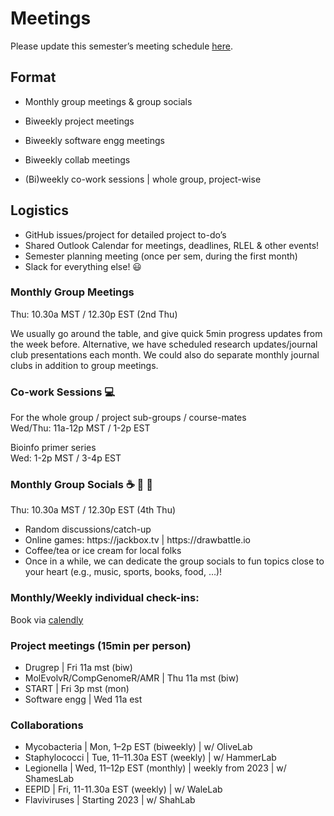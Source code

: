 # Meetings

Please update this semester's meeting schedule [here](https://github.com/JRaviLab/group/tree/master/meetings).

## Format

-   Monthly group meetings & group socials

-   Biweekly project meetings

-   Biweekly software engg meetings

-   Biweekly collab meetings

-   (Bi)weekly co-work sessions \| whole group, project-wise

## Logistics

-   GitHub issues/project for detailed project to-do's
-   Shared Outlook Calendar for meetings, deadlines, RLEL & other events!
-   Semester planning meeting (once per sem, during the first month)
-   Slack for everything else! 😃

### Monthly Group Meetings

Thu: 10.30a MST / 12.30p EST (2nd Thu)

We usually go around the table, and give quick 5min progress updates from the week before. Alternative, we have scheduled research updates/journal club presentations each month. We could also do separate monthly journal clubs in addition to group meetings.

### Co-work Sessions 💻

For the whole group / project sub-groups / course-mates <br> Wed/Thu: 11a-12p MST / 1-2p EST

Bioinfo primer series <br> Wed: 1-2p MST / 3-4p EST

### Monthly Group Socials ☕ 🍵 🥐

Thu: 10.30a MST / 12.30p EST (4th Thu)

-   Random discussions/catch-up
-   Online games: https://jackbox.tv \| https://drawbattle.io
-   Coffee/tea or ice cream for local folks
-   Once in a while, we can dedicate the group socials to fun topics close to your heart (e.g., music, sports, books, food, ...)!

### Monthly/Weekly individual check-ins:

Book via [calendly](https://calendly.com/jananiravi)

### Project meetings (15min per person)

-   Drugrep \| Fri 11a mst (biw)
-   MolEvolvR/CompGenomeR/AMR \| Thu 11a mst (biw)
-   START \| Fri 3p mst (mon)
-   Software engg \| Wed 11a est

### Collaborations

-   Mycobacteria \| Mon, 1--2p EST (biweekly) \| w/ OliveLab
-   Staphylococci \| Tue, 11--11.30a EST (weekly) \| w/ HammerLab
-   Legionella \| Wed, 11--12p EST (monthly) \| weekly from 2023 \| w/ ShamesLab
-   EEPID \| Fri, 11-11.30a EST (weekly) \| w/ WaleLab
-   Flaviviruses \| Starting 2023 \| w/ ShahLab
